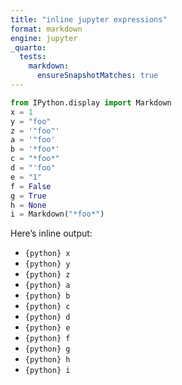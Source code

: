 ```yaml
---
title: "inline jupyter expressions"
format: markdown
engine: jupyter
_quarto:
  tests:
    markdown:
      ensureSnapshotMatches: true
---
```


```python
from IPython.display import Markdown
x = 1
y = "foo"
z = '"foo"'
a = '"foo'
b = '*foo*'
c = "*foo*"
d = "'foo"
e = "1"
f = False
g = True
h = None
i = Markdown("*foo*")
```

Here's inline output: 

- `{python} x`
- `{python} y`
- `{python} z`
- `{python} a`
- `{python} b`
- `{python} c`
- `{python} d`
- `{python} e`
- `{python} f`
- `{python} g`
- `{python} h`
- `{python} i`